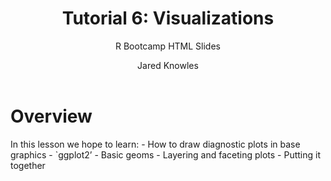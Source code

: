 % Tutorial 6: Visualizations
% R Bootcamp HTML Slides
% Jared Knowles

# Overview
In this lesson we hope to learn:
- How to draw diagnostic plots in base graphics
- `ggplot2' 
- Basic geoms
- Layering and faceting plots
- Putting it together
